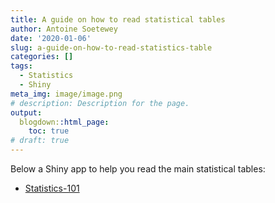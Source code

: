 ```yaml
---
title: A guide on how to read statistical tables
author: Antoine Soetewey
date: '2020-01-06'
slug: a-guide-on-how-to-read-statistics-table
categories: []
tags:
  - Statistics
  - Shiny
meta_img: image/image.png
# description: Description for the page.
output:
  blogdown::html_page:
    toc: true
# draft: true
---
```


Below a Shiny app to help you read the main statistical tables:

* [Statistics-101](https://antoinesoetewey.shinyapps.io/statistics-101/)
